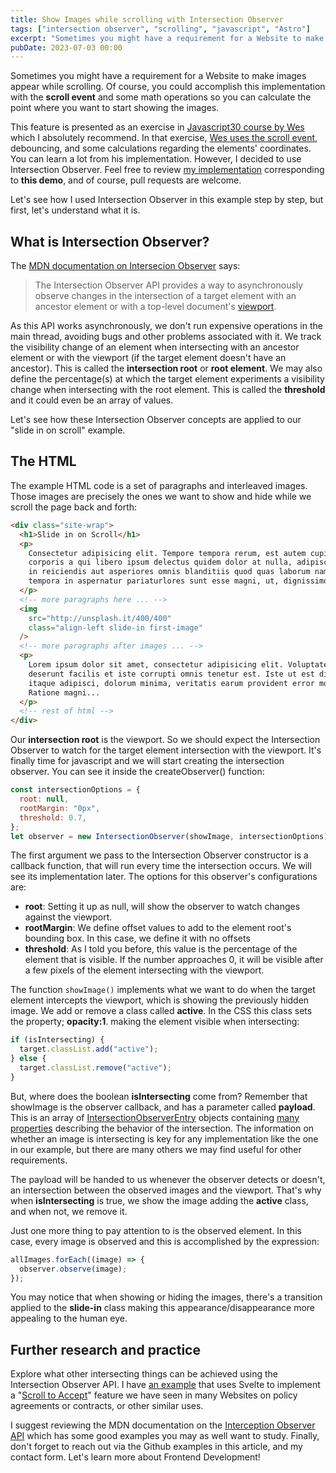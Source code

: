 ```yaml
---
title: Show Images while scrolling with Intersection Observer
tags: ["intersection observer", "scrolling", "javascript", "Astro"]
excerpt: "Sometimes you might have a requirement for a Website to make images appear while scrolling. In this post, I'll show you an implementation with Javascript Intersection Observer"
pubDate: 2023-07-03 00:00
---
```



Sometimes you might have a requirement for a Website to make images appear while scrolling. Of course, you could accomplish this implementation with the **scroll event** and some math operations so you can calculate the point where you want to start showing the images.

<ArticleImage
  src="https://res.cloudinary.com/dfpkdo5tf/image/upload/v1688485550/jandrade.co.v4/slide-in-on-scroll.gif"
  alt="A GIF image showing a demo of images appearing just on scrolling"
/>

This feature is presented as an exercise in [Javascript30 course by Wes](https://javascript30.com/) which I absolutely recommend. In that exercise, [Wes uses the scroll event](https://github.com/wesbos/JavaScript30/blob/master/13%20-%20Slide%20in%20on%20Scroll/index-FINISHED.html), debouncing, and some calculations regarding the elements' coordinates. You can learn a lot from his implementation. However, I decided to use Intersection Observer.
Feel free to review [my implementation](https://github.com/wesbos/JavaScript30/blob/master/13%20-%20Slide%20in%20on%20Scroll/index-FINISHED.html) corresponding to **this demo**, and of course, pull requests are welcome.

Let's see how I used Intersection Observer in this example step by step, but first, let's understand what it is.

## What is Intersection Observer?

The [MDN documentation on Intersecion Observer](https://developer.mozilla.org/en-US/docs/Web/API/Intersection_Observer_API) says:

> The Intersection Observer API provides a way to asynchronously observe changes in the intersection of a target element with an ancestor element or with a top-level document's [viewport](https://developer.mozilla.org/en-US/docs/Glossary/Viewport).

As this API works asynchronously, we don't run expensive operations in the main thread, avoiding bugs and other problems associated with it. We track the visibility change of an element when intersecting with an ancestor element or with the viewport (if the target element doesn't have an ancestor). This is called the **intersection root** or **root element**.
We may also define the percentage(s) at which the target element experiments a visibility change when intersecting with the root element. This is called the **threshold** and it could even be an array of values.

Let's see how these Intersection Observer concepts are applied to our "slide in on scroll" example.

## The HTML

The example HTML code is a set of paragraphs and interleaved images. Those images are precisely the ones we want to show and hide while we scroll the page back and forth:

```html
<div class="site-wrap">
  <h1>Slide in on Scroll</h1>
  <p>
    Consectetur adipisicing elit. Tempore tempora rerum, est autem cupiditate,
    corporis a qui libero ipsum delectus quidem dolor at nulla, adipisci veniam
    in reiciendis aut asperiores omnis blanditiis quod quas laborum nam! Fuga ad
    tempora in aspernatur pariaturlores sunt esse magni, ut, dignissimos.
  </p>
  <!-- more paragraphs here ... -->
  <img
    src="http://unsplash.it/400/400"
    class="align-left slide-in first-image"
  />
  <!-- more paragraphs after images ... -->
  <p>
    Lorem ipsum dolor sit amet, consectetur adipisicing elit. Voluptates,
    deserunt facilis et iste corrupti omnis tenetur est. Iste ut est dicta dolor
    itaque adipisci, dolorum minima, veritatis earum provident error molestias.
    Ratione magni...
  </p>
  <!-- rest of html -->
</div>
```

Our **intersection root** is the viewport. So we should expect the Intersection Observer to watch for the target element intersection with the viewport.
It's finally time for javascript and we will start creating the intersection observer. You can see it inside the createObserver() function:

```javascript
const intersectionOptions = {
  root: null,
  rootMargin: "0px",
  threshold: 0.7,
};
let observer = new IntersectionObserver(showImage, intersectionOptions);
```

The first argument we pass to the Intersection Observer constructor is a callback function, that will run every time the intersection occurs. We will see its implementation later.
The options for this observer's configurations are:

- **root**: Setting it up as null, will show the observer to watch changes against the viewport.
- **rootMargin**: We define offset values to add to the element root's bounding box. In this case, we define it with no offsets
- **threshold**: As I told you before, this value is the percentage of the element that is visible. If the number approaches 0, it will be visible after a few pixels of the element intersecting with the viewport.

The function `showImage()` implements what we want to do when the target element intercepts the viewport, which is showing the previously hidden image. We add or remove a class called **active**. In the CSS this class sets the property; **opacity:1**. making the element visible when intersecting:

```javascript
if (isIntersecting) {
  target.classList.add("active");
} else {
  target.classList.remove("active");
}
```

But, where does the boolean **isIntersecting** come from? Remember that showImage is the observer callback, and has a parameter called **payload**. This is an array of [IntersectionObserverEntry](https://developer.mozilla.org/en-US/docs/Web/API/IntersectionObserverEntry) objects containing [many properties](https://developer.mozilla.org/en-US/docs/Web/API/IntersectionObserverEntry#properties) describing the behavior of the intersection. The information on whether an image is intersecting is key for any implementation like the one in our example, but there are many others we may find useful for other requirements.

<ArticleImage
  src="https://res.cloudinary.com/dfpkdo5tf/image/upload/v1688486178/jandrade.co.v4/Pasted_image_20220909175326.png"
  alt="It shows the isIntersecting property of the IntersectionObserverEntry object, in the browser console"
/>

The payload will be handed to us whenever the observer detects or doesn't, an intersection between the observed images and the viewport. That's why when **isIntersecting** is true, we show the image adding the **active** class, and when not, we remove it.

Just one more thing to pay attention to is the observed element. In this case, every image is observed and this is accomplished by the expression:

```javascript
allImages.forEach((image) => {
  observer.observe(image);
});
```

You may notice that when showing or hiding the images, there's a transition applied to the **slide-in** class making this appearance/disappearance more appealing to the human eye.

## Further research and practice

Explore what other intersecting things can be achieved using the Intersection Observer API. I have [an example](https://github.com/franc014/svelte-exercies/blob/main/src/routes/scroll-to-accept.svelte) that uses Svelte to implement a "[Scroll to Accept](https://svelte-exercises.netlify.app/scroll-to-accept)" feature we have seen in many Websites on policy agreements or contracts, or other similar uses.

<ArticleImage
  src="https://res.cloudinary.com/dfpkdo5tf/image/upload/v1688486567/jandrade.co.v4/scroll-to-accept.gif"
  alt="This image shows a Scroll To Acept example using Intersection Observer"
/>

I suggest reviewing the MDN documentation on the [Interception Observer API](https://developer.mozilla.org/en-US/docs/Web/API/Intersection_Observer_API) which has some good examples you may as well want to study.
Finally, don't forget to reach out via the Github examples in this article, and my contact form. Let's learn more about Frontend Development!
